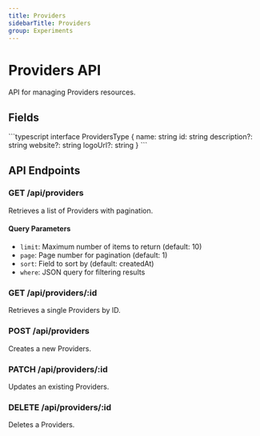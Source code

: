 ```yaml
---
title: Providers
sidebarTitle: Providers
group: Experiments
---
```



# Providers API

API for managing Providers resources.

## Fields

<TSDoc>
```typescript
interface ProvidersType {
  name: string
  id: string
  description?: string
  website?: string
  logoUrl?: string
}
```
</TSDoc>


## API Endpoints

### GET /api/providers
Retrieves a list of Providers with pagination.

#### Query Parameters
- `limit`: Maximum number of items to return (default: 10)
- `page`: Page number for pagination (default: 1)
- `sort`: Field to sort by (default: createdAt)
- `where`: JSON query for filtering results

### GET /api/providers/:id
Retrieves a single Providers by ID.

### POST /api/providers
Creates a new Providers.

### PATCH /api/providers/:id
Updates an existing Providers.

### DELETE /api/providers/:id
Deletes a Providers.

